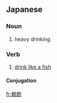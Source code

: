 ==Japanese==
{{ja-kanjitab|げい|いん|yomi=on}}

===Noun===
{{ja-noun|げい.いん}}

# heavy drinking

===Verb===
{{ja-verb-suru|げい.いん}}

# [[drink like a fish]] {{gloss|drink alcohol heavily}}

====Conjugation====
{{ja-suru|げい.いん}}

[[fr:鯨飲]]